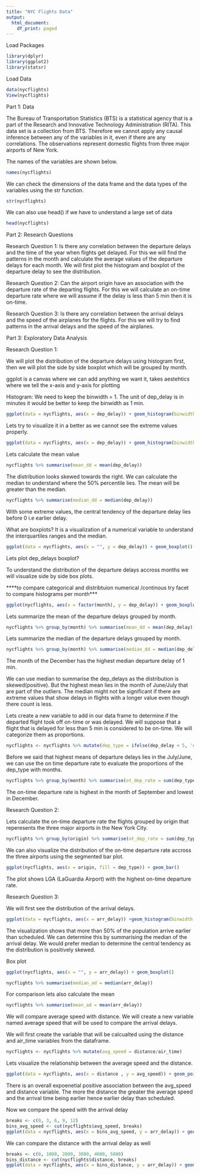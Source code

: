 ```yaml
---
title: "NYC Flights Data"
output:
  html_document:
    df_print: paged
---
```


Load Packages
```r
library(dplyr)
library(ggplot2)
library(statsr)
```

Load Data
```r
data(nycflights)
View(nycflights)
```

Part 1: Data

The Bureau of Transportation Statistics (BTS) is a statistical agency that is a part of the Research and Innovative Technology Administration (RITA). This data set is a collection from BTS. Therefore we cannot apply any causal inference between any of the variables in it, even if there are any correlations. The observations represent domestic flights from three major airports of New York.

The names of the variables are shown below.

```r
names(nycflights)
```

We can check the dimensions of the data frame and the data types of the variables using the str
function.

```r
str(nycflights)
```

We can also use head() if we have to understand a large set of data 
```r
head(nycflights)
```



Part 2: Research Questions

Research Question 1: Is there any correlation between the departure delays and the time of the year when flights get delayed. For this we will find the patterns in the month and calculate the average values of the departure delays for each month. We will first plot the histogram and boxplot of the departure delay to see the distribution. 

Research Question 2: Can the airport origin have an association with the departure rate of the departing flights. For this we will calculate an on-time departure rate where we will assume if the delay is less than 5 min then it is on-time.

Research Question 3: Is there any correlation between the arrival delays and the speed of the airplanes for the flights. For this we will try to find patterns in the arrival delays and the speed of the airplanes.

Part 3: Exploratory Data Analysis

Research Question 1: 

We will plot the distribution of the departure delays using histogram first, then we will plot the side by side boxplot which will be grouped by month.

ggplot is a canvas where we can add anything we want it, takes aestehtics where we tell the x-axis and y-axis for plotting

Histogram:
We need to keep the binwidth = 1. The unit of dep_delay is in minutes it would be better to keep the binwidth as 1 min.

```r
ggplot(data = nycflights, aes(x = dep_delay)) + geom_histogram(binwidth = 1)
```

Lets try to visualize it in a better as we cannot see the extreme values properly. 
```r
ggplot(data = nycflights, aes(x = dep_delay)) + geom_histogram(binwidth = 1) + ylim(c(0,50)) +xlim(c(-50,1500))
```


Lets calculate the mean value
```r
nycflights %>% summarise(mean_dd = mean(dep_delay))
```

The distribution looks skewed towards the right. We can calculate the median to understand where the 50% percentile lies. The mean will be greater than the median.

```r
nycflights %>% summarise(median_dd = median(dep_delay))
```

With some extreme values, the central tendency of the departure delay lies before 0 i.e earlier delay.

What are boxplots? It is a visualization of a numerical variable to understand the interquartiles ranges and the median.

```r
ggplot(data = nycflights, aes(x = "", y = dep_delay)) + geom_boxplot()
```

Lets plot dep_delays boxplot?

To understand the distribution of the departure delays accross months we will visualize side by side box plots. 

****to compare categorical  and distribtuion numerical /continous
try facet to compare histograms per month***

```r
ggplot(nycflights, aes(x = factor(month), y = dep_delay)) + geom_boxplot()
```

Lets summarize the mean of the departure delays grouped by month.

```r
nycflights %>% group_by(month) %>% summarise(mean_dd = mean(dep_delay)) %>% arrange(desc(mean_dd))
```

Lets summarize the median of the departure delays grouped by month.

```r
nycflights %>% group_by(month) %>% summarise(median_dd = median(dep_delay)) %>% arrange(desc(median_dd))
```
The month of the December has the highest median departure delay of 1 min. 

We can use median to summarise the dep_delays as the distribution is skewed(positive). But the highest mean lies in the month of June/July that are part of the outliers. The median might not be significant if there are extreme values that show delays in flights with a longer value even though there count is less. 

Lets create a new variable to add in our data frame to determine if the departed flight took off on-time or was delayed. We will suppose that a flight that is delayed for less than 5 min is considered to be on-time. We will categorize them as proportions.

```r
nycflights <- nycflights %>% mutate(dep_type = ifelse(dep_delay < 5, 'on-time', 'delay'))
```

Before we said that highest means of departure delays lies in the July/June, we can use the on time departure rate to evaluate the proportions of the dep_type with months.

```r
nycflights %>% group_by(month) %>% summarise(ot_dep_rate = sum(dep_type == 'on-time')/ n()) %>% arrange(desc(ot_dep_rate))
```

The on-time departure rate is highest in the month of September and lowest in December.

Research Question 2:

Lets calculate the on-time departure rate the flights grouped by origin that reperesents the three major airports in the New York City.

```r
nycflights %>% group_by(origin) %>% summarise(ot_dep_rate = sum(dep_type == 'on-time')/ n()) %>% arrange(desc(ot_dep_rate))
```

We can also visualize the distribution of the on-time departure rate accross the three airports using the segmented bar plot.

```r
ggplot(nycflights, aes(x = origin, fill = dep_type)) + geom_bar()
```

The plot shows LGA (LaGuardia Airport) with the highest on-time departure rate.

Research Question 3:

We will first see the distribution of the arrival delays.

```r
ggplot(data = nycflights, aes(x = arr_delay)) +geom_histogram(binwidth = 50)
```

The visualization shows that more than 50% of the population arrive earlier than scheduled. We can determine this by summarising the median of the arrival delay. We would prefer median to determine the central tendency as the distribution is positively skewed.

Box plot
```r
ggplot(nycflights, aes(x = "", y = arr_delay)) + geom_boxplot()

```


```r
nycflights %>% summarise(median_ad = median(arr_delay))
```

For comparison lets also calculate the mean

```r
nycflights %>% summarise(mean_ad = mean(arr_delay))
```


We will compare average speed with distance. We will create a new variable named average speed that will be used to compare the arrival delays.

We will first create the variable that will be calcualted using the distance and air_time variables from the dataframe.

```r
nycflights <- nycflights %>% mutate(avg_speed = distance/air_time)
```

Lets visualize the relationship between the average speed and the distance.
```r
ggplot(data = nycflights, aes(x = distance , y = avg_speed)) + geom_point()
```

There is an overall expoenetial positive association between the avg_speed and distance variable. The more the distance the greater the average speed and the arrival time being earlier hence earlier delay than scheduled.

Now we compare the speed with the arrival delay
```r
breaks <- c(0, 3, 6, 9, 12)
bins_avg_speed <- cut(nycflights$avg_speed, breaks)
ggplot(data = nycflights, aes(x = bins_avg_speed, y = arr_delay)) + geom_boxplot()
```

We can compare the distance with the arrival delay as well

```r
breaks <- c(0, 1000, 2000, 3000, 4000, 5000)
bins_distance <- cut(nycflights$distance, breaks)
ggplot(data = nycflights, aes(x = bins_distance, y = arr_delay)) + geom_boxplot()
```

